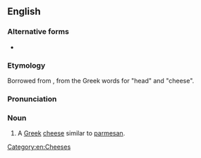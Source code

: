 ==English==
{{wikipedia}}

===Alternative forms===
* {{l|en|kefalotiri}}

===Etymology===
Borrowed from {{bor|en|el|κεφαλοτύρι}}, from the Greek words for "head" and "cheese".<!--''kephalos'' head + ''tyros'' (MGk ''tyri'') cheese-->

===Pronunciation===
{{rfp|lang=en}}<!--ke-fa-lo-ty*ri, keh-fa-lo-TEE-ree-->

===Noun===
{{en-noun|-}}

# A [[Greek]] [[cheese]] similar to [[parmesan]].

[[Category:en:Cheeses]]